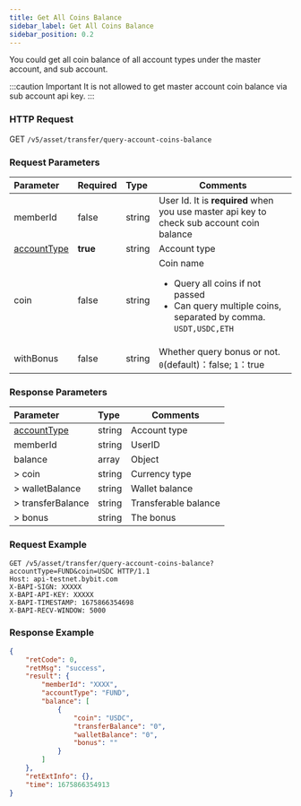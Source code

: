 ```yaml
---
title: Get All Coins Balance
sidebar_label: Get All Coins Balance
sidebar_position: 0.2
---
```


You could get all coin balance of all account types under the master account, and sub account.

:::caution Important
It is not allowed to get master account coin balance via sub account api key.
:::

### HTTP Request
GET `/v5/asset/transfer/query-account-coins-balance`

### Request Parameters
| Parameter | Required | Type | Comments|
|:----- |:-------|:-----|------ |
|memberId|false |string |User Id. It is <b>required</b> when you use master api key to check sub account coin balance |
|[accountType](../enum#accounttype)|<b>true</b> |string |Account type |
|coin |false |string |Coin name <ul><li>Query all coins if not passed</li><li>Can query multiple coins, separated by comma. `USDT,USDC,ETH`</li></ul> |
|withBonus|false |string |Whether query bonus or not. `0`(default)：false; `1`：true |

### Response Parameters
| Parameter | Type | Comments|
|:----- |:-----|----- |
|[accountType](../enum#accounttype) |string |Account type|
|memberId |string |UserID|
|balance |array |Object |
|> coin |string |Currency type|
|> walletBalance |string |Wallet balance|
|> transferBalance |string |Transferable balance|
|> bonus |string |The bonus|

### Request Example

```http
GET /v5/asset/transfer/query-account-coins-balance?accountType=FUND&coin=USDC HTTP/1.1
Host: api-testnet.bybit.com
X-BAPI-SIGN: XXXXX
X-BAPI-API-KEY: XXXXX
X-BAPI-TIMESTAMP: 1675866354698
X-BAPI-RECV-WINDOW: 5000
```

### Response Example

```json
{
    "retCode": 0,
    "retMsg": "success",
    "result": {
        "memberId": "XXXX",
        "accountType": "FUND",
        "balance": [
            {
                "coin": "USDC",
                "transferBalance": "0",
                "walletBalance": "0",
                "bonus": ""
            }
        ]
    },
    "retExtInfo": {},
    "time": 1675866354913
}
```
